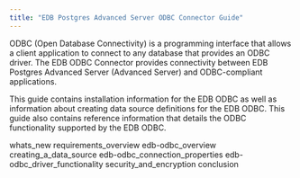 ```yaml
---
title: "EDB Postgres Advanced Server ODBC Connector Guide"
---
```




ODBC (Open Database Connectivity) is a programming interface that allows a client application to connect to any database that provides an ODBC driver. The EDB ODBC Connector provides connectivity between EDB Postgres Advanced Server (Advanced Server) and ODBC-compliant applications.

This guide contains installation information for the EDB ODBC as well as information about creating data source definitions for the EDB ODBC. This guide also contains reference information that details the ODBC functionality supported by the EDB ODBC.

<div class="toctree" maxdepth="3">

whats\_new requirements\_overview edb-odbc\_overview creating\_a\_data\_source edb-odbc\_connection\_properties edb-odbc\_driver\_functionality security\_and\_encryption conclusion

</div>
